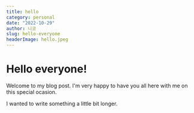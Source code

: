 ```yaml
---
title: hello
category: personal
date: "2022-10-29"
author: 니코
slug: hello-everyone
headerImage: hello.jpeg
---
```


# Hello everyone!

Welcome to my blog post. I'm very happy to have you all here with me on this
special ocasion.

I wanted to write something a little bit longer.
